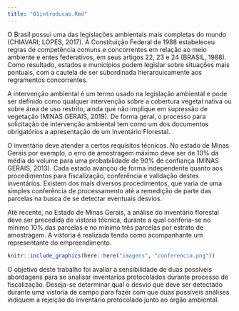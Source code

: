 ```yaml
---
title: "01introducao.Rmd"
---
```


O Brasil possui uma das legislações ambientais mais completas do mundo (CHIAVARI; LOPES, 2017). A Constituição Federal de 1988 estabeleceu regras de competência comuns e concorrentes em relação ao meio ambiente e entes federativos, em seus artigos 22, 23 e 24 (BRASIL, 1988). Como resultado, estados e municípios podem legislar sobre situações mais pontuais, com a cautela de ser subordinada hierarquicamente aos regramentos concorrentes. 

A intervenção ambiental é um termo usado na legislação ambiental e pode ser definido como qualquer intervenção sobre a cobertura vegetal nativa ou sobre área de uso restrito, ainda que não implique em supressão de vegetação (MINAS GERAIS, 2019). De forma geral, o processo para solicitação de intervenção ambiental tem como um dos documentos obrigatórios a apresentação de um Inventário Florestal. 

O inventário deve atender a certos requisitos técnicos. No estado de Minas Gerais por exemplo, o erro de amostragem máximo deve ser de 10% da média do volume para uma probabilidade de 90% de confiança (MINAS GERAIS, 2013). Cada estado avançou de forma independente quanto aos procedimentos para fiscalização, conferência e validação destes inventários. Existem dos mais diversos procedimentos, que varia de uma simples conferência de processamento até a remedição de parte das parcelas na busca de se detectar eventuais desvios. 

Até recente, no Estado de Minas Gerais, a análise do inventário florestal deve ser precedida de vistoria técnica, durante a qual conferia-se no mínimo 10% das parcelas e no mínimo três parcelas por estrato de amostragem. A vistoria é realizada tendo como acompanhante um representante do empreendimento. 

```r
knitr::include_graphics(here::here("imagens", "conferencia.png"))
```



O objetivo deste trabalho foi avaliar a sensibilidade de duas possíveis abordagens para se analisar inventarios protocolados durante processo de fiscalização. Deseja-se determinar qual o desvio que deve ser detectado durante uma vistoria de campo para fazer com que duas possíveis análises indiquem a rejeição do inventário protocolado junto ao órgão ambiental.
